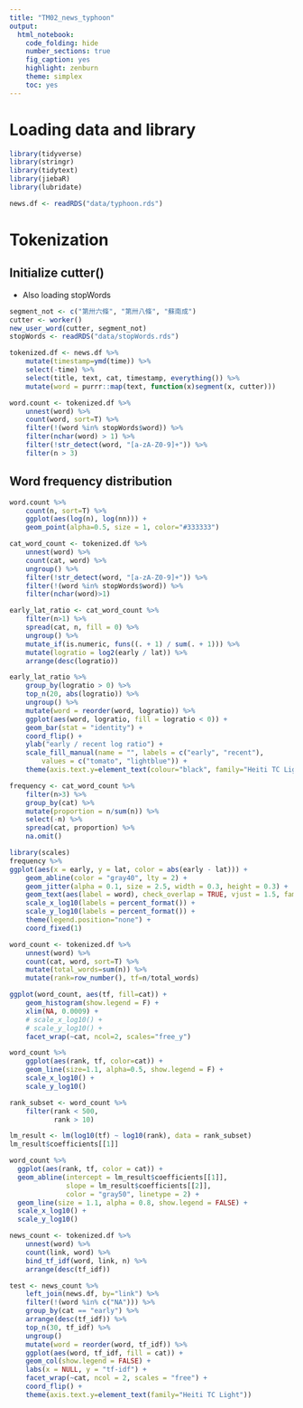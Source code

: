 ```yaml
---
title: "TM02_news_typhoon"
output: 
  html_notebook: 
    code_folding: hide
    number_sections: true
    fig_caption: yes
    highlight: zenburn
    theme: simplex
    toc: yes
---
```


# Loading data and library
```r
library(tidyverse)
library(stringr)
library(tidytext)
library(jiebaR)
library(lubridate)
```
```r
news.df <- readRDS("data/typhoon.rds")
```


# Tokenization

## Initialize cutter()
* Also loading stopWords
```r
segment_not <- c("第卅六條", "第卅八條", "蘇南成")
cutter <- worker()
new_user_word(cutter, segment_not)
stopWords <- readRDS("data/stopWords.rds")
```

```r
tokenized.df <- news.df %>%
    mutate(timestamp=ymd(time)) %>%
    select(-time) %>%
    select(title, text, cat, timestamp, everything()) %>%
    mutate(word = purrr::map(text, function(x)segment(x, cutter)))
```

```r
word.count <- tokenized.df %>%
    unnest(word) %>%
    count(word, sort=T) %>%
    filter(!(word %in% stopWords$word)) %>%
    filter(nchar(word) > 1) %>%
    filter(!str_detect(word, "[a-zA-Z0-9]+")) %>%
    filter(n > 3)
```

## Word frequency distribution

```r
word.count %>%
    count(n, sort=T) %>%
    ggplot(aes(log(n), log(nn))) + 
    geom_point(alpha=0.5, size = 1, color="#333333")
```



```r
cat_word_count <- tokenized.df %>%
    unnest(word) %>%
    count(cat, word) %>%
    ungroup() %>%
    filter(!str_detect(word, "[a-zA-Z0-9]+")) %>%
	filter(!(word %in% stopWords$word)) %>%
    filter(nchar(word)>1)
```

```r
early_lat_ratio <- cat_word_count %>%
	filter(n>1) %>%
	spread(cat, n, fill = 0) %>%
	ungroup() %>%
    mutate_if(is.numeric, funs((. + 1) / sum(. + 1))) %>%
	mutate(logratio = log2(early / lat)) %>%
	arrange(desc(logratio))
```


```r
early_lat_ratio %>%
	group_by(logratio > 0) %>%
	top_n(20, abs(logratio)) %>%
	ungroup() %>%
	mutate(word = reorder(word, logratio)) %>%
	ggplot(aes(word, logratio, fill = logratio < 0)) +
	geom_bar(stat = "identity") +
	coord_flip() +
	ylab("early / recent log ratio") +
	scale_fill_manual(name = "", labels = c("early", "recent"),
		values = c("tomato", "lightblue")) +
	theme(axis.text.y=element_text(colour="black", family="Heiti TC Light"))

```

```r
frequency <- cat_word_count %>%
    filter(n>3) %>%
    group_by(cat) %>%
    mutate(proportion = n/sum(n)) %>%
    select(-n) %>%
    spread(cat, proportion) %>%
    na.omit()
```

```r
library(scales)
frequency %>%
ggplot(aes(x = early, y = lat, color = abs(early - lat))) + 
    geom_abline(color = "gray40", lty = 2) +
    geom_jitter(alpha = 0.1, size = 2.5, width = 0.3, height = 0.3) + 
    geom_text(aes(label = word), check_overlap = TRUE, vjust = 1.5, family="Heiti TC Light") +
    scale_x_log10(labels = percent_format()) +
    scale_y_log10(labels = percent_format()) +
    theme(legend.position="none") + 
    coord_fixed(1)
```

```r
word_count <- tokenized.df %>%
    unnest(word) %>%
    count(cat, word, sort=T) %>%
    mutate(total_words=sum(n)) %>%
    mutate(rank=row_number(), tf=n/total_words)
```

```r
ggplot(word_count, aes(tf, fill=cat)) + 
    geom_histogram(show.legend = F) + 
    xlim(NA, 0.0009) + 
    # scale_x_log10() + 
    # scale_y_log10() + 
    facet_wrap(~cat, ncol=2, scales="free_y")
```

```r
word_count %>%
    ggplot(aes(rank, tf, color=cat)) + 
    geom_line(size=1.1, alpha=0.5, show.legend = F) + 
    scale_x_log10() + 
    scale_y_log10()
```
```r
rank_subset <- word_count %>%
    filter(rank < 500,
           rank > 10)

lm_result <- lm(log10(tf) ~ log10(rank), data = rank_subset)
lm_result$coefficients[[1]]
```
```r
word_count %>% 
  ggplot(aes(rank, tf, color = cat)) + 
  geom_abline(intercept = lm_result$coefficients[[1]], 
              slope = lm_result$coefficients[[2]], 
              color = "gray50", linetype = 2) +
  geom_line(size = 1.1, alpha = 0.8, show.legend = FALSE) + 
  scale_x_log10() +
  scale_y_log10()
```
```r
news_count <- tokenized.df %>%
    unnest(word) %>%
    count(link, word) %>%
    bind_tf_idf(word, link, n) %>%
    arrange(desc(tf_idf))
```


```r
test <- news_count %>%
    left_join(news.df, by="link") %>%
    filter(!(word %in% c("NA"))) %>%
    group_by(cat == "early") %>%
    arrange(desc(tf_idf)) %>%
    top_n(30, tf_idf) %>%
    ungroup()
    mutate(word = reorder(word, tf_idf)) %>%
    ggplot(aes(word, tf_idf, fill = cat)) +
    geom_col(show.legend = FALSE) +
    labs(x = NULL, y = "tf-idf") +
    facet_wrap(~cat, ncol = 2, scales = "free") +
    coord_flip() + 
    theme(axis.text.y=element_text(family="Heiti TC Light"))
```


